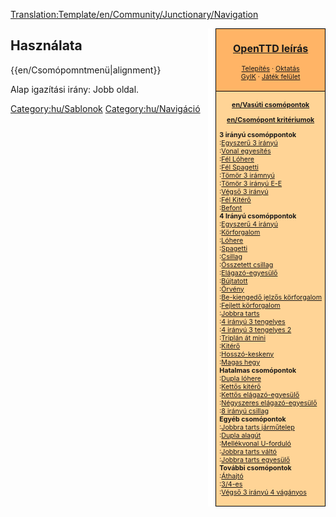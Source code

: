 <noinclude>[[Translation:Template/en/Community/Junctionary/Navigation]]</noinclude><noinclude></noinclude><div style="float:right; padding-left:12px; background:#ffffff;">
<div style="border:1px solid #000000; background:#ffb466; padding:5px; -moz-border-radius-topleft:5px; -moz-border-radius-topright:5px; font-size: 12pt;">
<center><strong><font size="3">[[hu/Manual/Main Page|OpenTTD leírás]]</font></strong></center>
<div style="font-size: 8pt; text-align: center;">
[[hu/Manual/Telepítés|Telepítés]] &middot; 
[[hu/Manual/Tutorial/Main Page|Oktatás]]<br />
[[hu/Archive/Community/FAQ|GyIK]] &middot; 
[[hu/Játék felület|Játék felület]]
</div>
</div>
<div style="border:1px solid black; border-top-width: 0px; background:#ffd496; padding:5px; -moz-border-radius-bottomleft:5px; -moz-border-radius-bottomright:8px; font-size: 8pt;">

<center>'''[[en/Vasúti csomópontok]]'''</center>
<center>'''[[en/Csomópont kritériumok]]'''</center>

'''3 irányú csomóppontok'''<br>
:[[hu/Csomópont/Egyszerű 3 irányú|Egyszerű 3 irányú]]<br>
:[[hu/Csomópont/Vonal egyesítés|Vonal egyesítés]]<br>
:[[hu/Csomópont/Fél Lóhere|Fél Lóhere]]<br>
:[[hu/Csomópont/Fél Spagetti|Fél Spagetti]]<br>
:[[hu/Csomópont/Tömör 3 irányú|Tömör 3 irámnyú]]<br>
:[[hu/Csomópont/Tömör 3 irányú Elágazó-Egyesülő|Tömör 3 irányú E-E]]<br>
:[[hu/Csomópont/Végső 3 irányú|Végső 3 irányú]]<br>
:[[hu/Csomópont/Fél Kitérő|Fél Kitérő]]<br>
:[[hu/Community/Junctionary/Csomópont/Befont|Befont]]<br>

'''4 Irányú csomóppontok'''<br>
:[[hu/Csomópont/Egyszerű 4 irányú|Egyszerű 4 irányú]]<br>
:[[hu/Community/Junctionary/Csomópont/Körforgalom|Körforgalom]]<br>
:[[hu/Community/Junctionary/Csomópont/Lóhere|Lóhere]]<br>
:[[hu/Community/Junctionary/Csomópont/Spagetti|Spagetti]]<br>
:[[hu/Community/Junctionary/Csomópont/Csillag|Csillag]]<br>
:[[hu/Csomópont/Öszetett csillag|Összetett csillag]]<br>
:[[hu/Community/Junctionary/Csomópont/Elágazó-egyesülő|Elágazó-egyesülő]]<br>
:[[hu/Community/Junctionary/Csomópont/Bújtatott|Bújtatott]]<br>
:[[hu/Csomópont/Örvény|Örvény]]<br>
:[[hu/Csomópont/Be-kiengedő jelzős körforgalom|Be-kiengedő jelzős körforgalom]]<br>
:[[hu/Community/Junctionary/Csomópont/Fejlett körforgalom|Fejlett körforgalom]]<br>
:[[hu/Csomópont/Jobbra tarts|Jobbra tarts]]<br>
:[[hu/Csomópont/4 irányú 3 tengelyes|4 irányú 3 tengelyes]]<br>
:[[hu/Csomópont/4 irányú 3 tengelyes 2|4 irányú 3 tengelyes 2]]<br>
:[[hu/Csomópont/Triplán át mini|Triplán át mini]]<br>
:[[hu/Csomópont/Kitérő|Kitérő]]<br>
:[[hu/Community/Junctionary/Csomópont/Hosszú-keskeny|Hosszó-keskeny]]<br>
:[[hu/Csomópont/Magas hegy|Magas hegy]]<br>

'''Hatalmas csomópontok'''<br>
:[[hu/Community/Junctionary/Csomópont/Dupla lóhere|Dupla lóhere]]<br>
:[[hu/Csomópont/Kettős kitérő|Kettős kitérő]]<br>
:[[hu/Community/Junctionary/Csomópont/Kettős elágazó-egyesülő|Kettős elágazó-egyesülő]]<br>
:[[hu/Community/Junctionary/Csomópont/Négyszeres elágazó-egyesülő|Négyszeres elágazó-egyesülő]]<br>
:[[hu/Csomópont/8 irányú csillag|8 irányú csillag]]<br>

'''Egyéb csomópontok'''<br>
:[[hu/Csomópont/Jobbra tarts járműtelep|Jobbra tarts járműtelep]]<br>
:[[hu/Community/Junctionary/Csomópont/Dupla alagút|Dupla alagút]]<br>
:[[hu/Csomópont/Mellékvonal U-forduló|Mellékvonal U-forduló]]<br>
:[[hu/Csomópont/Jobbra tarts váltó|Jobbra tarts váltó]]<br>
:[[hu/Csomópont/Jobbra tarts egyesülő|Jobbra tarts egyesülő]]<br>

'''További csomópontok'''<br>
:[[hu/Csomópont/Áthajtó|Áthajtó]]<br>
:[[hu/Csomópont/3/4-es|3/4-es]]<br>
:[[hu/Csomópont/Végső 3 irányú 4 vágyányos|Végső 3 irányú 4 vágányos]]<br>

</div>
</div>
<noinclude>


==Használata==
<nowiki>{{en/Csomópomntmenü|alignment}}</nowiki>

Alap igazítási irány: Jobb oldal.
[[Category:hu/Sablonok]][[Category:hu/Navigáció]]
</noinclude>